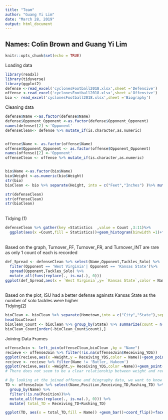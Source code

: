```yaml
---
title: "Team"
author: "Guang Yi Lim"
date: "March 28, 2019"
output: html_document
---
```

## Names: Colin Brown and Guang Yi Lim
```r
knitr::opts_chunk$set(echo = TRUE)
```
Loading data
```r
library(readxl)
library(tidyverse)
library(ggplot2)
defense <-read_excel('cyclonesFootball2018.xlsx',sheet ='Defensive')
offense <-read_excel('cyclonesFootball2018.xlsx',sheet ='Offensive')
bio <- read_excel('cyclonesFootball2018.xlsx',sheet ='Biography')

```
Cleaning data
```r
defense$Name <-as.factor(defense$Name)
defense$Opponent_Opponent <-as.factor(defense$Opponent_Opponent)
names(defense)[2] <-'Opponent'
defenseClean<- defense %>% mutate_if(is.character,as.numeric)


offense$Name <- as.factor(offense$Name)
offense$Opponent_Opponent <- as.factor(offense$Opponent_Opponent)
names(offense)[2] <-'Opponent'
offenseClean <- offense %>% mutate_if(is.character,as.numeric)


bio$Name <-as.factor(bio$Name)
bio$Weight <-as.numeric(bio$Weight)
str(bio)
bioClean <- bio %>% separate(Height, into = c("Feet","Inches") )%>% mutate_at(c("Feet","Inches"),as.numeric)

str(defenseClean)
str(offenseClean)
str(bioClean)

```
<br/>Tidying (1)
```r
defenseClean %>% gather(key =Statistics  ,value = Count ,3:11)%>%
  ggplot(aes(x =Count,fill = Statistics))+geom_histogram(binwidth =1)+facet_wrap(~Statistics,scales = "free")

```
<br/>Based on the graph, Turnover_FF, Turnover_FR, and Turnover_INT are rare as only 1 count of each is recorded
```r
def_Spread <- defenseClean %>% select(Name,Opponent,Tackles_Solo) %>%
  filter(Opponent == 'West Virginia'| Opponent == 'Kansas State')%>%
  spread(Opponent,Tackles_Solo) %>%
  mutate_all(funs(replace(., is.na(.), 0))) 
ggplot(def_Spread,aes(x = `West Virginia`,y= `Kansas State`,color = Name,size =5))+geom_point()+xlab("West Virginia")+ylab("Kansas State")+ggtitle("Defense Against Kansas State and West Virginia")

```
<br/>Based on the plot, ISU had a better defense againsts Kansas State as the number of solo tackles were higher
<br/>Tidying(2)
```r
bioClean <- bioClean %>% separate(Hometown,into = c("City","State"),sep =', ')
head(bioClean)
bioClean_Count <- bioClean %>% group_by(State) %>% summarize(count = n())
bioClean_Count[order(-bioClean_Count$count),]
```
Joining Data Frames
```r
offenseJoin <- left_join(offenseClean,bioClean ,by = "Name")
recieve <- offenseJoin %>% filter(!is.na(offenseJoin$Receiving_YDS))
ggplot(recieve,aes(x =Weight,y = Receiving_YDS,color = Name))+geom_point()
recieve <- recieve %>% filter(Name != 'Butler, Hakeem')
ggplot(recieve,aes(x =Weight,y= Receiving_YDS,color =Name))+geom_point()
# There does not seem to be a clear relationship between weight and receiving yards. The amount of receiving yards peaks around weight of 225 lbs for an individual player.

# By looking at the joined offense and biography data, we want to know which players and which positions scored the most touchdowns. Looking at the bar plot below, the Running Back position had the highest frequency of touchdowns, with Montgomery making the most touchdowns.
TD <- offenseJoin %>% select(Name,Position,Receiving_TD,Rushing_TD) %>% 
  group_by(Name) %>%
  filter(!is.na(Position))%>%
  mutate_all(funs(replace(., is.na(.), 0))) %>%
  mutate( total_TD = Receiving_TD+Rushing_TD)

ggplot(TD, aes(x = total_TD,fill = Name)) +geom_bar()+coord_flip()+facet_wrap(~Position) + xlab("Frequency") + ylab("Number of Touchdowns in a Game") + ggtitle("Touchdowns per Game Across Positions and Players")


```



